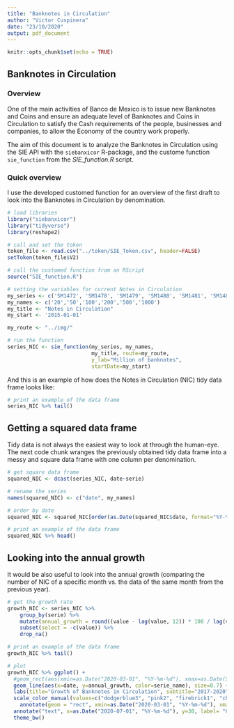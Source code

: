 ```yaml
---
title: "Banknotes in Circulation"
author: "Victor Cuspinera"
date: "23/10/2020"
output: pdf_document
---
```


```r
knitr::opts_chunk$set(echo = TRUE)
```

## Banknotes in Circulation

### Overview

One of the main activities of Banco de Mexico is to issue new Banknotes and Coins and ensure an adequate level of Banknotes and Coins in Circulation to satisfy the Cash requirements of the people, businesses and companies, to allow the Economy of the country work properly.

The aim of this document is to analyze the Banknotes in Circulation using the SIE API with the `siebanxicor` R-package, and the custome function `sie_function` from the _SIE_function.R_ script.

### Quick overview

I use the developed customed function for an overview of the first draft to look into the Banknotes in Circulation by denomination.

```r
# load libraries
library("siebanxicor")
library("tidyverse")
library(reshape2)

# call and set the token
token_file <- read.csv("../token/SIE_Token.csv", header=FALSE)
setToken(token_file$V2)

# call the customed function from an RScript
source("SIE_function.R")

# setting the variables for current Notes in Circulation
my_series <- c('SM1472', 'SM1478', 'SM1479', 'SM1480', 'SM1481', 'SM1482')
my_names <- c('20','50','100','200','500','1000')
my_title <- "Notes in Circulation"
my_start <- '2015-01-01'

my_route <- "../img/"

# run the function
series_NIC <- sie_function(my_series, my_names, 
                           my_title, route=my_route,
                           y_lab="Million of banknotes",
                           startDate=my_start)
```

And this is an example of how does the Notes in Circulation (NIC) tidy data frame looks like:
```r
# print an example of the data frame
series_NIC %>% tail()
```

## Getting a squared data frame
Tidy data is not always the easiest way to look at through the human-eye. The next code chunk wranges the previously obtained tidy data frame into a messy and square data frame with one column per denomination.
```r
# get square data frame
squared_NIC <- dcast(series_NIC, date~serie)

# rename the series
names(squared_NIC) <- c("date", my_names)

# order by date
squared_NIC <- squared_NIC[order(as.Date(squared_NIC$date, format="%Y-%m-%d")),]

# print an example of the data frame
squared_NIC %>% head()
```

## Looking into the annual growth
It would be also useful to look into the annual growth (comparing the number of NIC of a specific month vs. the data of the same month from the previous year).
```r
# get the growth rate
growth_NIC <- series_NIC %>%
    group_by(serie) %>%
    mutate(annual_growth = round((value - lag(value, 12)) * 100 / lag(value, 12), 1)) %>% 
    subset(select = -c(value)) %>%
    drop_na()

# print an example of the data frame
growth_NIC %>% tail()

# plot
growth_NIC %>% ggplot() +
  #geom_rect(aes(xmin=as.Date("2020-03-01", "%Y-%m-%d"), xmax=as.Date(Sys.Date(), "%Y-%m-%d"), ymin=-Inf, ymax=Inf), fill="orange", alpha=0.01) +
  geom_line(aes(x=date, y=annual_growth, color=serie_name), size=0.7) +
  labs(title="Growth of Banknotes in Circulation", subtitle="2017-2020", x="", y="Percentage (%)", color="Denomination") +
  scale_color_manual(values=c("dodgerblue3", "pink2", "firebrick1", "chartreuse3", "gold", "darkorchid3")) +
    annotate(geom = "rect", xmin=as.Date("2020-03-01", "%Y-%m-%d"), xmax=as.Date(Sys.Date(), "%Y-%m-%d"), ymin=-Inf, ymax=Inf, fill="red", alpha=0.15) +
  annotate("text", x=as.Date("2020-07-01", "%Y-%m-%d"), y=30, label= "Covid-19 \nlockdown", size=2.5, color="darkred") + 
  theme_bw()
```

